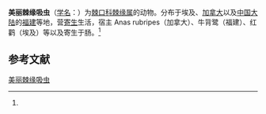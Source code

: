 {{Speciesbox
| name = 美丽棘缘吸虫
| status = 
| status_system = 
| image = 
| genus = Echinoparyphium
| species = elegans
| authority = (Looss, 1899)<ref name='id10065'>{{cite web| url =http://www.bioinfo.cn/db05/BjdwSpecies.php?action=view&id=10065| title =美丽棘缘吸虫| work =《中国动物物种编目数据库》| publisher =中国科学院微生物研究所| author =中国科学院动物研究所| accessdate =2009-04-16| deadurl =yes| archiveurl =https://web.archive.org/web/20160305032852/http://www.bioinfo.cn/db05/BjdwSpecies.php?action=view&id=10065| archivedate =2016-03-05}}</ref>
}}

'''美丽棘缘吸虫'''（[[学名|学名]]：{{lang|la|''Echinoparyphium elegans''}}）为[[棘口科|棘口科]][[棘缘属|棘缘属]]的动物。分布于埃及、[[加拿大|加拿大]]以及[[中国大陆|中国大陆]]的[[福建|福建]]等地，营[[寄生|寄生]]生活，宿主 Anas rubripes（加拿大）、牛背鹭（福建）、红鹳（埃及）等以及寄生于肠。<ref name='id10065'/>

== 参考文献 ==
{{reflist}}

{{Wikispecies|Echinoparyphium elegans}}

[[Category:棘缘属|美丽棘缘吸虫]]


{{吸虫小作品}}